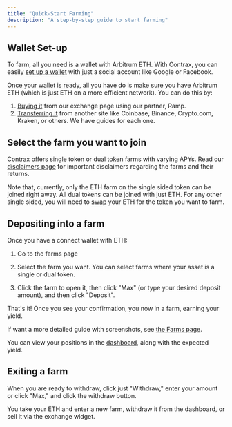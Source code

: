 ```yaml
---
title: "Quick-Start Farming"
description: "A step-by-step guide to start farming"
---
```


## Wallet Set-up

To farm, all you need is a wallet with Arbitrum ETH. With Contrax, you can easily [set up a wallet](../start/wallet-setup) with just a social account like Google or Facebook.

Once your wallet is ready, all you have do is make sure you have Arbitrum ETH (which is just ETH on a more efficient network). You can do this by:

1. [Buying it](../contrax-dapp/buy) from our exchange page using our partner, Ramp.
2. [Transferring it](../transfer/general) from another site like Coinbase, Binance, Crypto.com, Kraken, or others. We have guides for each one.

## Select the farm you want to join

Contrax offers single token or dual token farms with varying APYs. Read our [disclaimers page](../info/disclaimers) for important disclaimers regarding the farms and their returns.

Note that, currently, only the ETH farm on the single sided token can be joined right away. All dual tokens can be joined with just ETH. For any other single sided,
you will need to [swap](../contrax-dapp/swap) your ETH for the token you want to farm.

## Depositing into a farm

Once you have a connect wallet with ETH:

1. Go to the farms page

2. Select the farm you want. You can select farms where your asset is a single or dual token.

3. Click the farm to open it, then click "Max" (or type your desired deposit amount), and then click "Deposit".

That's it! Once you see your confirmation, you now in a farm, earning your yield.

If want a more detailed guide with screenshots, see [the Farms page](../contrax-dapp/farms).

You can view your positions in the [dashboard](../contrax-dapp/dashboard), along with the expected yield.

## Exiting a farm

When you are ready to withdraw, click just "Withdraw," enter your amount or click "Max," and click the withdraw button.

You take your ETH and enter a new farm, withdraw it from the dashboard, or sell it via the exchange widget.
